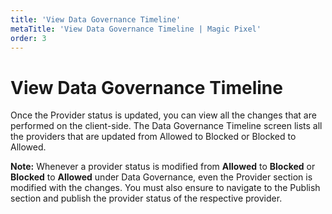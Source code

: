 ---
title: 'View Data Governance Timeline'
metaTitle: 'View Data Governance Timeline | Magic Pixel'
order: 3
---

# View Data Governance Timeline

Once the Provider status is updated, you can view all the changes that are performed on the client-side. The Data Governance Timeline screen lists all the providers that are updated from Allowed to Blocked or Blocked to Allowed.

**Note:** Whenever a provider status is modified from **Allowed** to **Blocked** or **Blocked** to **Allowed** under Data Governance, even the Provider section is modified with the changes. You must also ensure to navigate to the Publish section and publish the provider status of the respective provider.
